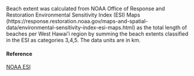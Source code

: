 Beach extent was calculated from NOAA Office of Response and Restoration Environmental Sensitivity Index (ESI) Maps (https://response.restoration.noaa.gov/maps-and-spatial-data/environmental-sensitivity-index-esi-maps.html) as the total length of beaches per West Hawai’i region by summing the beach extents classified in the ESI as categories 3,4,5. The data units are in km.

#### Reference

[NOAA ESI](https://response.restoration.noaa.gov/maps-and-spatial-data/download-esi-maps-and-gis-data.html)